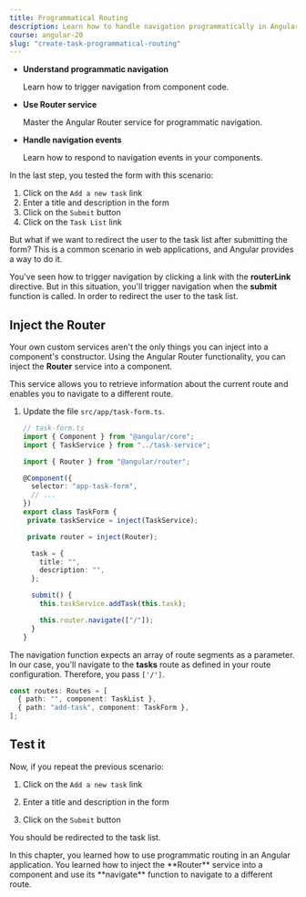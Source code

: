 ```yaml
---
title: Programmatical Routing
description: Learn how to handle navigation programmatically in Angular
course: angular-20
slug: "create-task-programmatical-routing"
---
```



<NotificationCard state="objective" title="Chapter Objectives">
  <ul className="list-disc pl-4 space-y-2">
    <li>
      <strong>Understand programmatic navigation</strong>
      <p>Learn how to trigger navigation from component code.</p>
    </li>
    <li>
      <strong>Use Router service</strong>
      <p>Master the Angular Router service for programmatic navigation.</p>
    </li>
    <li>
      <strong>Handle navigation events</strong>
      <p>Learn how to respond to navigation events in your components.</p>
    </li>
  </ul>
</NotificationCard>

In the last step, you tested the form with this scenario:

1. Click on the `Add a new task` link
2. Enter a title and description in the form
3. Click on the `Submit` button
4. Click on the `Task List` link

But what if we want to redirect the user to the task list after submitting the form?
This is a common scenario in web applications, and Angular provides a way to do it.

You've seen how to trigger navigation by clicking a link with the **routerLink** directive.
But in this situation, you'll trigger navigation when the **submit** function is called. In order to redirect the user to the task list.

## Inject the Router

Your own custom services aren't the only things you can inject into a component's constructor.
Using the Angular Router functionality, you can inject the **Router** service into a component.

This service allows you to retrieve information about the current route and enables you to navigate to a different route.

<Steps>

1. Update the file `src/app/task-form.ts`.

   ```typescript ins={"1. Import the Router": 4-5} ins={"2. Inject the Router": 13-14} ins={"3. Use the navigation function provided by the Router": 29-30}
   // task-form.ts
   import { Component } from "@angular/core";
   import { TaskService } from "../task-service";

   import { Router } from "@angular/router";

   @Component({
     selector: "app-task-form",
     // ...
   })
   export class TaskForm {
    private taskService = inject(TaskService);

    private router = inject(Router);

     task = {
       title: "",
       description: "",
     };

     submit() {
       this.taskService.addTask(this.task);

       this.router.navigate(["/"]);
     }
   }
   ```

</Steps>

The navigation function expects an array of route segments as a parameter.
In our case, you'll navigate to the **tasks** route as defined in your route configuration. Therefore, you pass `['/']`.

```typescript
const routes: Routes = [
  { path: "", component: TaskList },
  { path: "add-task", component: TaskForm },
];
```

## Test it

Now, if you repeat the previous scenario:

<Steps>

1. Click on the `Add a new task` link

2. Enter a title and description in the form

3. Click on the `Submit` button

</Steps>

You should be redirected to the task list.

<NotificationCard state="success" title="What you've learned">
  In this chapter, you learned how to use programmatic routing in an Angular
  application. You learned how to inject the **Router** service into a component
  and use its **navigate** function to navigate to a different route.
</NotificationCard>
